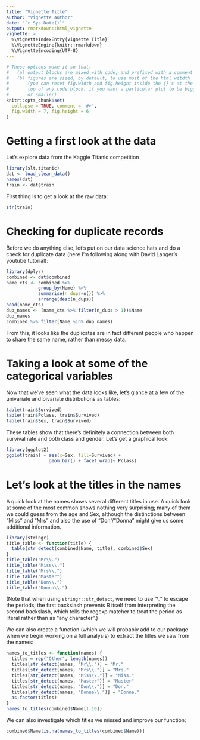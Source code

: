 ```yaml
---
title: "Vignette Title"
author: "Vignette Author"
date: "`r Sys.Date()`"
output: rmarkdown::html_vignette
vignette: >
  %\VignetteIndexEntry{Vignette Title}
  %\VignetteEngine{knitr::rmarkdown}
  %\VignetteEncoding{UTF-8}
---
```

```r
# These options make it so that:
#   (a) output blocks are mixed with code, and prefixed with a comment
#   (b) figures are sized, by default, to use most of the html witdth
#       (you can reset fig.width and fig.height inside the {}'s at the
#       top of any code block, if you want a particular plot to be bigger
#       or smaller)
knitr::opts_chunk$set(
  collapse = TRUE, comment = '#>',
  fig.width = 7, fig.height = 6
)
```

# Getting a first look at the data

Let's explore data from the Kaggle Titanic competition
```r
library(slt.titanic)
dat <- load_clean_data()
names(dat)
train <- dat$train
```

First thing is to get a look at the raw data:
```r
str(train)
```

# Checking for duplicate records

Before we do anything else, let's put on our data science hats and
do a check for duplicate data (here I'm following along with David
Langer's youtube tutorial):
```r
library(dplyr)
combined <- dat$combined
name_cts <- combined %>%
            group_by(Name) %>%
            summarise(n_dups=n()) %>%
            arrange(desc(n_dups))
head(name_cts)
dup_names <- (name_cts %>% filter(n_dups > 1))$Name
dup_names
combined %>% filter(Name %in% dup_names)
```
From this, it looks like the duplicates are in fact different people who
happen to share the same name, rather than messy data.

# Taking a look at some of the categorical variables

Now that we've seen what the data looks like, let's glance
at a few of the univariate and bivariate distributions as tables:
```r
table(train$Survived)
table(train$Pclass, train$Survived)
table(train$Sex, train$Survived)
```

These tables show that there's definitely a connection between both survival
rate and both class and gender. Let's get a graphical look:
```r
library(ggplot2)
ggplot(train) + aes(x=Sex, fill=Survived) + 
                geom_bar() + facet_wrap(~ Pclass)
```

# Let's look at the titles in the names

A quick look at the names shows several different titles in use.
A quick look at some of the most common shows nothing very surprising;
many of them we could guess from the age and Sex, although the
distinctions between "Miss" and "Mrs" and also the use of "Don"/"Donna"
might give us some additional information.

```r
library(stringr)
title_table <- function(title) {
  table(str_detect(combined$Name, title), combined$Sex)
}
title_table("Mr\\.")
title_table("Miss\\.")
title_table("Mrs\\.")
title_table("Master")
title_table("Don\\.")
title_table("Donna\\.")
```

(Note that when using `stringr::str_detect`, we need to use "\\." to escape
the periods; the first backslash prevents R itself from interpreting the second
backslash, which tells the regexp matcher to treat the period as literal rather
than as "any character".)

We can also create a function (which we will probably add to our package
when we begin working on a full analysis) to extract the titles we saw from the
names:
```r
names_to_titles <- function(names) {
  titles = rep("Other", length(names))
  titles[str_detect(names, "Mr\\.")] = "Mr."
  titles[str_detect(names, "Mrs\\.")] = "Mrs."
  titles[str_detect(names, "Miss\\.")] = "Miss."
  titles[str_detect(names, "Master")] = "Master"
  titles[str_detect(names, "Don\\.")] = "Don."
  titles[str_detect(names, "Donna\\.")] = "Donna."
  as.factor(titles)
}
names_to_titles(combined$Name[1:10])
```

We can also investigate which titles we missed and improve
our function:
```r
combined$Name[is.na(names_to_titles(combined$Name))]
```